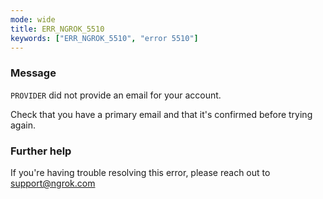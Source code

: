 ```yaml
---
mode: wide
title: ERR_NGROK_5510
keywords: ["ERR_NGROK_5510", "error 5510"]
---
```


### Message

`PROVIDER` did not provide an email for your account.

Check that you have a primary email and that it's confirmed before trying again.

### Further help

If you're having trouble resolving this error, please reach out to [support@ngrok.com](mailto:support@ngrok.com?subject=Help%20with%20ERR_NGROK_5510)

